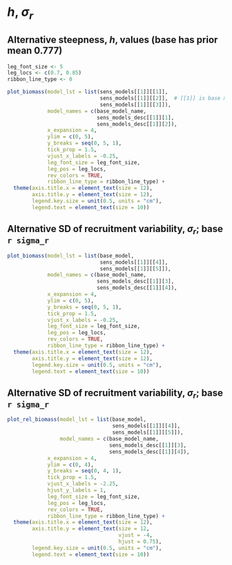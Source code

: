 # *h*, $\sigma_r$

## Alternative steepness, *h*, values (base has prior mean 0.777)
```r

leg_font_size <- 5
leg_locs <- c(0.7, 0.85)
ribbon_line_type <- 0

plot_biomass(model_lst = list(sens_models[[1]][[1]],
                              sens_models[[1]][[2]],  # [[1]] is base model
                              sens_models[[1]][[3]]),
             model_names = c(base_model_name,
                             sens_models_desc[[1]][1],
                             sens_models_desc[[1]][2]),
             x_expansion = 4,
             ylim = c(0, 5),
             y_breaks = seq(0, 5, 1),
             tick_prop = 1.5,
             vjust_x_labels = -0.25,
             leg_font_size = leg_font_size,
             leg_pos = leg_locs,
             rev_colors = TRUE,
             ribbon_line_type = ribbon_line_type) +
  theme(axis.title.x = element_text(size = 12),
        axis.title.y = element_text(size = 12),
        legend.key.size = unit(0.5, units = "cm"),
        legend.text = element_text(size = 10))
```


## Alternative SD of recruitment variability, $\sigma_r$; base `r sigma_r`
```r
plot_biomass(model_lst = list(base_model,
                              sens_models[[1]][[4]],
                              sens_models[[1]][[5]]),
             model_names = c(base_model_name,
                             sens_models_desc[[1]][3],
                             sens_models_desc[[1]][4]),
             x_expansion = 4,
             ylim = c(0, 5),
             y_breaks = seq(0, 5, 1),
             tick_prop = 1.5,
             vjust_x_labels = -0.25,
             leg_font_size = leg_font_size,
             leg_pos = leg_locs,
             rev_colors = TRUE,
             ribbon_line_type = ribbon_line_type) +
  theme(axis.title.x = element_text(size = 12),
        axis.title.y = element_text(size = 12),
        legend.key.size = unit(0.5, units = "cm"),
        legend.text = element_text(size = 10))
```

## Alternative SD of recruitment variability, $\sigma_r$; base `r sigma_r`
```r
plot_rel_biomass(model_lst = list(base_model,
                                  sens_models[[1]][[4]],
                                  sens_models[[1]][[5]]),
                 model_names = c(base_model_name,
                                 sens_models_desc[[1]][3],
                                 sens_models_desc[[1]][4]),
             x_expansion = 4,
             ylim = c(0, 4),
             y_breaks = seq(0, 4, 1),
             tick_prop = 1.5,
             vjust_x_labels = -2.25,
             hjust_y_labels = 1,
             leg_font_size = leg_font_size,
             leg_pos = leg_locs,
             rev_colors = TRUE,
             ribbon_line_type = ribbon_line_type) +
  theme(axis.title.x = element_text(size = 12),
        axis.title.y = element_text(size = 12,
                                    vjust = -4,
                                    hjust = 0.75),
        legend.key.size = unit(0.5, units = "cm"),
        legend.text = element_text(size = 10))
```
